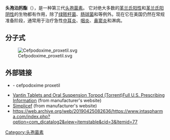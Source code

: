 {{expand|time=2017-12-24T17:31:14+00:00}}
{{medical}}
{{Drugbox
| Verifiedfields = changed
| verifiedrevid = 414053518
| IUPAC_name = (6''R'',7''R'')-7-{[(2''Z'')-2-(2-amino-1,3-thiazol-4-yl)-2-methoxyimino-acetyl]amino}-3-(methoxymethyl)-8-oxo-5-thia-1-azabicyclo[4.2.0]oct-2-ene-2-carboxylic acid
| image = Carnidazole Structual Formula V2.svg
| width = 200

<!--Clinical data-->
| tradename = Generic (formerly ''Vantin'')
| Drugs.com = {{drugs.com|monograph|vantin}}
| MedlinePlus = a698024
| pregnancy_AU = B1
| pregnancy_US = B
| legal_AU = <!-- Unscheduled / S2 / S3 / S4  / S8 -->
| legal_CA = <!--                             / Schedule I, II, III, IV, V, VI, VII, VIII -->
| legal_UK = <!-- GSL         / P       / POM / CD / Class A, B, C -->
| legal_US = Rx-only
| routes_of_administration = Oral

<!--Pharmacokinetic data-->
| bioavailability = 50%
| protein_bound = 21% to 29%
| metabolism = Negligible. Cefpodoxime proxetil is metabolized to cefpodoxime by the [[liver|liver]]
| elimination_half-life = 2 hours
| excretion = [[Kidney|Renal]], unchanged

<!--Identifiers-->
| CASNo_Ref = {{cascite|correct|CAS}}
| CAS_number_Ref = {{cascite|correct|??}}
| CAS_number = 82619-04-3
| ATC_prefix = J01
| ATC_suffix = DD13
| PubChem = 6335986
| DrugBank_Ref = {{drugbankcite|changed|drugbank}}
| DrugBank = DB01416
| ChemSpiderID_Ref = {{chemspidercite|correct|chemspider}}
| ChemSpiderID = 4891496
| UNII_Ref = {{fdacite|changed|FDA}}
| UNII = 7R4F94TVGY
| KEGG_Ref = {{keggcite|correct|kegg}}
| KEGG = D07650
| ChEBI_Ref = {{ebicite|changed|EBI}}
| ChEBI = 3504
| ChEMBL_Ref = {{ebicite|correct|EBI}}
| ChEMBL = 1672

<!--Chemical data-->
| C=15 | H=17 | N=5 | O=6 | S=2 
| molecular_weight = 427.458 g/mol
| smiles = O=C2N1/C(=C(\CS[C@@H]1[C@@H]2NC(=O)C(=N\OC)/c3nc(sc3)N)COC)C(=O)O
| InChI = 1/C15H17N5O6S2/c1-25-3-6-4-27-13-9(12(22)20(13)10(6)14(23)24)18-11(21)8(19-26-2)7-5-28-15(16)17-7/h5,9,13H,3-4H2,1-2H3,(H2,16,17)(H,18,21)(H,23,24)/b19-8-/t9-,13-/m1/s1
| InChIKey = WYUSVOMTXWRGEK-HBWVYFAYBO
| StdInChI_Ref = {{stdinchicite|correct|chemspider}}
| StdInChI = 1S/C15H17N5O6S2/c1-25-3-6-4-27-13-9(12(22)20(13)10(6)14(23)24)18-11(21)8(19-26-2)7-5-28-15(16)17-7/h5,9,13H,3-4H2,1-2H3,(H2,16,17)(H,18,21)(H,23,24)/b19-8-/t9-,13-/m1/s1
| StdInChIKey_Ref = {{stdinchicite|correct|chemspider}}
| StdInChIKey = WYUSVOMTXWRGEK-HBWVYFAYSA-N
}}
'''头孢泊肟酯'''（{{lang-en|Cefpodoxime Proxetil}}），是一种第三代[[头孢菌素|头孢菌素]]。
它对绝大多数的[[革兰氏阳性|革兰氏阳性]]和[[革兰氏阳阴性|革兰氏阳阴性]]的生物都有作用，除了[[绿脓杆菌|绿脓杆菌]]、[[肠球菌|肠球菌]]和{{link-en|脆弱拟杆菌|Bacteroides fragilis}}等例外。现在它在美国仍然在常规准备阶段，通常用于治疗急性[[中耳炎|中耳炎]]、[[咽炎|咽炎]]、[[鼻窦炎|鼻窦炎]]和淋病。

==分子式==
[[Image:Cefpodoxime_proxetil.svg|thumb]]

==外部链接==
* {{PubChem|6526396}} - cefpodoxime proxetil
* [https://web.archive.org/web/20060325011459/https://www.pfizer.com/pfizer/download/uspi_vantin.pdf  Vantin Tablets and Oral Suspension Torpod (Torrent)Full U.S. Prescribing Information] (from manufacturer's website)
* [http://www.simplicef.com/images/simplicef_pre_info.pdf Simplicef]{{Wayback|url=http://www.simplicef.com/images/simplicef_pre_info.pdf |date=20070929031241 }} (from manufacturer's website)
* https://web.archive.org/web/20190425082636/https://www.intaspharma.com/index.php?option=com_djcatalog2&view=itemstable&cid=3&Itemid=77
{{细胞壁破坏性抗生素}}

[[Category:头孢菌素|Category:头孢菌素]]